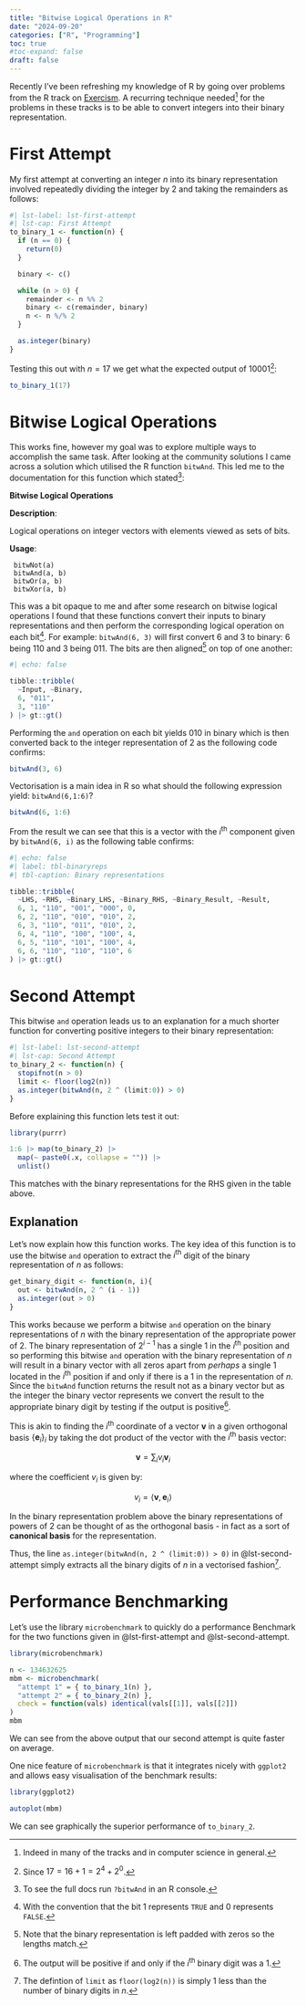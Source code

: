 ```yaml
---
title: "Bitwise Logical Operations in R"
date: "2024-09-20"
categories: ["R", "Programming"]
toc: true
#toc-expand: false
draft: false
---
```


Recently I've been refreshing my knowledge of R by going over problems from the R track on [Exercism](https://exercism.org/tracks/r). A recurring technique needed[^1] for the problems in these tracks is to be able to convert integers into their binary representation.

# First Attempt

My first attempt at converting an integer $n$ into its binary representation involved repeatedly dividing the integer by 2 and taking the remainders as follows:

```r
#| lst-label: lst-first-attempt
#| lst-cap: First Attempt
to_binary_1 <- function(n) {
  if (n == 0) {
    return(0)
  }

  binary <- c()

  while (n > 0) {
    remainder <- n %% 2
    binary <- c(remainder, binary)
    n <- n %/% 2
  }

  as.integer(binary)
}
```

Testing this out with $n = 17$ we get what the expected output of 10001[^2]:

```r
to_binary_1(17)
```

# Bitwise Logical Operations

This works fine, however my goal was to explore multiple ways to accomplish the same task. After looking at the community solutions I came across a solution which utilised the R function `bitwAnd`. This led me to the documentation for this function which stated[^3]:

::: {.callout-note title="Documentation"}
**Bitwise Logical Operations**

**Description**:

  Logical operations on integer vectors with elements viewed as sets of bits.

**Usage**:

     bitwNot(a)
     bitwAnd(a, b)
     bitwOr(a, b)
     bitwXor(a, b)
:::

This was a bit opaque to me and after some research on bitwise logical operations I found that these functions convert their inputs to binary representations and then perform the corresponding logical operation on each bit[^4]. For example: `bitwAnd(6, 3)` will first convert 6 and 3 to binary: 6 being 110 and 3 being 011. The bits are then aligned[^5] on top of one another:


```r
#| echo: false

tibble::tribble(
  ~Input, ~Binary,
  6, "011",
  3, "110"
) |> gt::gt()
```

Performing the `and` operation on each bit yields 010 in binary which is then converted back to the integer representation of 2 as the following code confirms:

```r
bitwAnd(3, 6)  
```

Vectorisation is a main idea in R so what should the following expression yield: `bitwAnd(6,1:6)`?

```r
bitwAnd(6, 1:6)
```

From the result we can see that this is a vector with the $i^{\text{th}}$ component given by `bitwAnd(6, i)` as the following table confirms:

```r
#| echo: false
#| label: tbl-binaryreps
#| tbl-caption: Binary representations

tibble::tribble(
  ~LHS, ~RHS, ~Binary_LHS, ~Binary_RHS, ~Binary_Result, ~Result,
  6, 1, "110", "001", "000", 0,
  6, 2, "110", "010", "010", 2,
  6, 3, "110", "011", "010", 2,
  6, 4, "110", "100", "100", 4,
  6, 5, "110", "101", "100", 4,
  6, 6, "110", "110", "110", 6
) |> gt::gt()
```

# Second Attempt

This bitwise `and` operation leads us to an explanation for a much shorter function for converting positive integers to their binary representation:


```r
#| lst-label: lst-second-attempt
#| lst-cap: Second Attempt
to_binary_2 <- function(n) {
  stopifnot(n > 0)
  limit <- floor(log2(n))
  as.integer(bitwAnd(n, 2 ^ (limit:0)) > 0)
}
```

Before explaining this function lets test it out:

```r
library(purrr)

1:6 |> map(to_binary_2) |>
  map(~ paste0(.x, collapse = "")) |>
  unlist()
```

<!-- This matches with the results given in @tbl-binaryreps. -->
This matches with the binary representations for the RHS given in the table above.

## Explanation

Let's now explain how this function works. The key idea of this function is to use the bitwise `and` operation to extract the $i^{\text{th}}$ digit of the binary representation of $n$ as follows:

```r
get_binary_digit <- function(n, i){
  out <- bitwAnd(n, 2 ^ (i - 1))
  as.integer(out > 0)
}
```

This works because we perform a bitwise `and` operation on the binary representations of $n$ with the binary representation of the appropriate power of 2. The binary representation of $2^{i - 1}$ has a single 1 in the $i^{\text{th}}$ position and so performing this bitwise `and` operation with the binary representation of $n$ will result in a binary vector with all zeros apart from *perhaps* a single 1 located in the $i^{\text{th}}$ position if and only if there is a 1 in the representation of $n$. Since the `bitwAnd` function returns the result not as a binary vector but as the integer the binary vector represents we convert the result to the appropriate binary digit by testing if the output is positive[^6].

::: {.callout-note}

This is akin to finding the $i^{\text{th}}$ coordinate of a vector $\mathbf{v}$ in a given orthogonal basis $\{\mathbf{e}_{i}\}_{i}$ by taking the dot product of the vector with the $i^{\text{th}}$ basis vector:

$$
\mathbf{v} = \sum_{i} v_{i} \mathbf{v}_{i}
$$

where the coefficient $v_{i}$ is given by:

$$
v_{i} = \langle \mathbf{v}, \mathbf{e}_{i}\rangle
$$

In the binary representation problem above the binary representations of powers of 2 can be thought of as the orthogonal basis - in fact as a sort of **canonical basis** for the representation.
:::

Thus, the line `as.integer(bitwAnd(n, 2 ^ (limit:0)) > 0)` in @lst-second-attempt simply extracts all the binary digits of $n$ in a vectorised fashion[^7]. 

# Performance Benchmarking

Let's use the library `microbenchmark` to quickly do a performance Benchmark for the two functions given in @lst-first-attempt and @lst-second-attempt.

```r
library(microbenchmark)

n <- 134632625
mbm <- microbenchmark(
  "attempt 1" = { to_binary_1(n) },
  "attempt 2" = { to_binary_2(n) },
  check = function(vals) identical(vals[[1]], vals[[2]])
)
mbm
```

We can see from the above output that our second attempt is quite faster on average.

One nice feature of `microbenchmark` is that it integrates nicely with `ggplot2` and allows easy visualisation of the benchmark results:

```r
library(ggplot2)

autoplot(mbm)
```

We can see graphically the superior performance of `to_binary_2`.


[^1]: Indeed in many of the tracks and in computer science in general.
[^2]: Since $17 = 16 + 1 = 2^4 + 2^0$.
[^3]: To see the full docs run `?bitwAnd` in an R console.
[^4]: With the convention that the bit 1 represents `TRUE` and 0 represents `FALSE`.
[^5]: Note that the binary representation is left padded with zeros so the lengths match.
[^6]: The output will be positive if and only if the $i^{\text{th}}$ binary digit was a 1.
[^7]: The defintion of `limit` as `floor(log2(n))` is simply 1 less than the number of binary digits in $n$.
